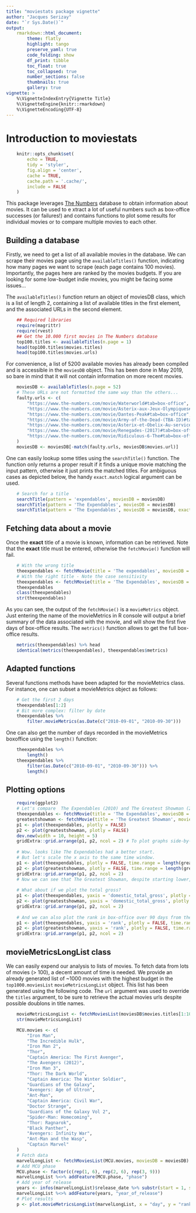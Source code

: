 ```yaml
---
title: "moviestats package vignette"
author: "Jacques Serizay"
date: "`r Sys.Date()`"
output: 
    rmarkdown::html_document:
        theme: flatly
        highlight: tango
        preserve_yaml: true
        code_folding: show
        df_print: tibble
        toc_float: true
        toc_collapsed: true
        number_sections: false
        thumbnails: true
        gallery: true
vignette: >
    %\VignetteIndexEntry{Vignette Title}
    %\VignetteEngine{knitr::rmarkdown}
    %\VignetteEncoding{UTF-8}
---
```


# Introduction to moviestats

```r
    knitr::opts_chunk$set(
        echo = TRUE, 
        tidy = 'styler', 
        fig.align = 'center', 
        cache = TRUE, 
        cache.path = '.cache/', 
        include = FALSE
    )
```

This package leverages [The Numbers](https://www.the-numbers.com/) database 
to obtain information about movies. 
It can be used to e xtract a lot of useful numbers such as box-office successes 
(or failures!) and contains functions to plot some results for 
individual movies or to compare multiple movies to each other. 

## Building a database

Firstly, we need to get a list of all available movies in the database. We 
can scrape their movies page using the `availableTitles()` function, 
indicating how many pages we want to scrape (each page contains 100 movies). 
Importantly, the pages here are ranked by the movies budgets. If you are 
looking for some low-budget indie movies, you might be facing some issues...  
  
The `availableTitles()` function return an object of moviesDB class, which is a 
list of length 2, containing a list of available titles in the first element, 
and the associated URLs in the second element.

```r
    ## Required libraries
    require(magrittr)
    require(rvest)
    ## Get the 10.000 first movies in The Numbers database
    top100.titles <- availableTitles(n.page = 1)
    head(top100.titles$movies.titles)
    head(top100.titles$movies.urls)
```

For convenience, a list of 5200 available movies has already been compiled 
and is accessible in the `moviesDB` object. This has been done in May 
2019, so bare in mind that it will not contain information on more recent movies.

```r
    moviesDB <- availableTitles(n.page = 52)
    # These URLs are not formatted the same way than the others...
    faulty.urls <- c(
        "https://www.the-numbers.com/movie/Waterworld#tab=box-office",
        "https://www.the-numbers.com/movie/Asterix-aux-Jeux-Olympiques#tab=box-office", 
        "https://www.the-numbers.com/movie/Dantes-Peak#tab=box-office",
        "https://www.the-numbers.com/movie/Army-of-the-Dead-(TBA-ID)#tab=box-office", 
        "https://www.the-numbers.com/movie/Asterix-et-Obelix-Au-service-de-Sa-Majeste#tab=box-office",
        "https://www.the-numbers.com/movie/Renegades-(2017)#tab=box-office", 
        "https://www.the-numbers.com/movie/Ridiculous-6-The#tab=box-office"
    )
    moviesDB <- moviesDB[-match(faulty.urls, moviesDB$movies.url)]
```

One can easily lookup some titles using the `searchTitle()` function. The function
only returns a proper result if it finds a unique movie matching the input pattern, 
otherwise it just prints the matched titles. For ambiguous cases as depicted below, 
the handy `exact.match` logical argument can be used. 

```r
    # Search for a title
    searchTitle(pattern = 'expendables', moviesDB = moviesDB)
    searchTitle(pattern = 'The Expendables', moviesDB = moviesDB)
    searchTitle(pattern = 'The Expendables', moviesDB = moviesDB, exact.match = TRUE)
```

## Fetching data about a movie

Once the **exact** title of a movie is known, information can be retrieved. Note 
that the **exact** title must be entered, otherwise the `fetchMovie()` function 
will fail. 

```r
    # With the wrong title
    theexpendables <- fetchMovie(title = 'The expendables', moviesDB = moviesDB)
    # With the right title - Note the case sensitivity
    theexpendables <- fetchMovie(title = 'The Expendables', moviesDB = moviesDB)
    theexpendables
    class(theexpendables)
    str(theexpendables)
```

As you can see, the output of the `fetchMovie()` is a `movieMetrics` object. 
Just entering the name of the movieMetrics in R console will output a brief 
summary of the data associated with the movie, and will show the first five 
days of box-office results. The `metrics()` function allows to get the full 
box-office results. 

```r
    metrics(theexpendables) %>% head
    identical(metrics(theexpendables), theexpendables$metrics)
```

## Adapted functions

Several functions methods have been adapted for the movieMetrics class. For 
instance, one can subset a movieMetrics object as follows:

```r
    # Get the first 2 days
    theexpendables[1:2]
    # Bit more complex: filter by date
    theexpendables %>% 
        filter.movieMetrics(as.Date(c("2010-09-01", "2010-09-30")))
```

One can also get the number of days recorded in the movieMetrics boxoffice
using the `length()` function: 

```r
    theexpendables %>% 
        length()
    theexpendables %>% 
        filter(as.Date(c("2010-09-01", "2010-09-30"))) %>% 
        length()
```

## Plotting options

```r
    require(ggplot2)
    # Let's compare  The Expendables (2010) and The Greatest Showman (2017)
    theexpendables <- fetchMovie(title = 'The Expendables', moviesDB = moviesDB)
    greatestshowman <- fetchMovie(title = 'The Greatest Showman', moviesDB = moviesDB)
    p1 <- plot(theexpendables, plotly = FALSE)
    p2 <- plot(greatestshowman, plotly = FALSE)
    dev.new(width = 10, height = 5)
    gridExtra::grid.arrange(p1, p2, ncol = 2) # To plot graphs side-by-side
    
    # Wow. looks like The Expendables had a better start. 
    # But let's scale the x axis to the same time window. 
    p1 <- plot(theexpendables, plotly = FALSE, time.range = length(greatestshowman)) + ylim(c(0, 10))
    p2 <- plot(greatestshowman, plotly = FALSE, time.range = length(greatestshowman)) + ylim(c(0, 10))
    gridExtra::grid.arrange(p1, p2, ncol = 2)
    # Now we can see that The Greatest Showman, despite starting lower, stayed in the box-office for much longer!
    
    # What about if we plot the total gross? 
    p1 <- plot(theexpendables, yaxis = 'domestic_total_gross', plotly = FALSE, time.range = length(greatestshowman)) + ylim(c(0, 200))
    p2 <- plot(greatestshowman, yaxis = 'domestic_total_gross', plotly = FALSE, time.range = length(greatestshowman)) + ylim(c(0, 200))
    gridExtra::grid.arrange(p1, p2, ncol = 2)
    
    # And we can also plot the rank in box-office over 90 days from the release date
    p1 <- plot(theexpendables, yaxis = 'rank', plotly = FALSE, time.range = 90) + ylim(c(0, 20))
    p2 <- plot(greatestshowman, yaxis = 'rank', plotly = FALSE, time.range = 90) + ylim(c(0, 20))
    gridExtra::grid.arrange(p1, p2, ncol = 2)
```

## movieMetricsLongList class

We can easily expend our analysis to lists of movies. To fetch data from lots
of movies (> 100), a decent amount of time is needed. We provide an already 
generated list of ~1000 movies with the highest budget in the `top1000.moviesList`
`movieMetricsLongList` object. This list has been generated using the following code.
The `url` argument was used to override the `titles` argument, to be sure to 
retrieve the actual movies urls despite possible doublons in title names. 

```r
    movieMetricsLongList <- fetchMoviesList(moviesDB$movies.titles[1:1000], moviesDB)
    str(movieMetricsLongList)
```

```r
    MCU.movies <- c(
        "Iron Man", 
        "The Incredible Hulk", 
        "Iron Man 2", 
        "Thor", 
        "Captain America: The First Avenger", 
        "The Avengers (2012)",
        "Iron Man 3", 
        "Thor: The Dark World", 
        "Captain America: The Winter Soldier", 
        "Guardians of the Galaxy", 
        "Avengers: Age of Ultron", 
        "Ant-Man", 
        "Captain America: Civil War", 
        "Doctor Strange", 
        "Guardians of the Galaxy Vol 2", 
        "Spider-Man: Homecoming", 
        "Thor: Ragnarok", 
        "Black Panther",
        "Avengers: Infinity War", 
        "Ant-Man and the Wasp", 
        "Captain Marvel"
    )
    # Fetch data
    marvelLongList <- fetchMoviesList(MCU.movies, moviesDB = moviesDB) 
    # Add MCU phase
    MCU.phase <- factor(c(rep(1, 6), rep(2, 6), rep(3, 9)))
    marvelLongList %<>% addFeature(MCU.phase, "phase")
    # Add year of release
    years <- infos(marvelLongList)$release_date %>% substr(start = 1, stop = 4) %>% as.numeric() %>% factor(., levels = 2008:2019)
    marvelLongList %<>% addFeature(years, "year_of_release")
    # Plot results
    p <- plot.movieMetricsLongList(marvelLongList, x = "day", y = "rank", facet = "year_of_release", xlim = c(0, 120))
```